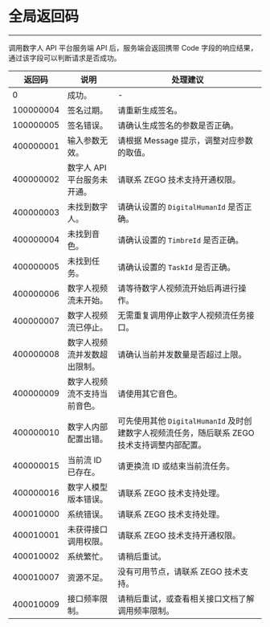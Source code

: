 

# 全局返回码

- - -

调用数字人 API 平台服务端 API 后，服务端会返回携带 Code 字段的响应结果，通过该字段可以判断请求是否成功。

|返回码|说明| 处理建议 |
|-----|----|----|
| 0 | 成功。| -|
| 100000004 | 签名过期。| 请重新生成签名。|
| 100000005 | 签名错误。| 请确认生成签名的参数是否正确。|
| 400000001 | 输入参数无效。| 请根据 Message 提示，调整对应参数的取值。|
| 400000002 | 数字人 API 平台服务未开通。| 请联系 ZEGO 技术支持开通权限。|
| 400000003 | 未找到数字人。| 请确认设置的 `DigitalHumanId` 是否正确。|
| 400000004 | 未找到音色。 | 请确认设置的 `TimbreId` 是否正确。|
| 400000005 | 未找到任务。 | 请确认设置的 `TaskId` 是否正确。 |
| 400000006 | 数字人视频流未开始。| 请等待数字人视频流开始后再进行操作。|
| 400000007 | 数字人视频流已停止。| 无需重复调用停止数字人视频流任务接口。|
| 400000008 | 数字人视频流并发数超出限制。| 请确认当前并发数量是否超过上限。|
| 400000009 | 数字人视频流不支持当前音色。| 请使用其它音色。|
| 400000010 | 数字人内部配置出错。| 可先使用其他 `DigitalHumanId` 及时创建数字人视频流任务，随后联系 ZEGO 技术支持调整内部配置。|
| 400000015 | 当前流 ID 已存在。| 请更换流 ID 或结束当前流任务。|
| 400000016 | 数字人模型版本错误。| 请联系 ZEGO 技术支持处理。|
| 400010000 | 系统错误。| 请联系 ZEGO 技术支持处理。|
| 400010001 | 未获得接口调用权限。| 请联系 ZEGO 技术支持开通权限。|
| 400010002 | 系统繁忙。| 请稍后重试。|
| 400010007 | 资源不足。| 没有可用节点，请联系 ZEGO 技术支持。|
| 400010009 | 接口频率限制。| 请稍后重试，或查看相关接口文档了解调用频率限制。|
